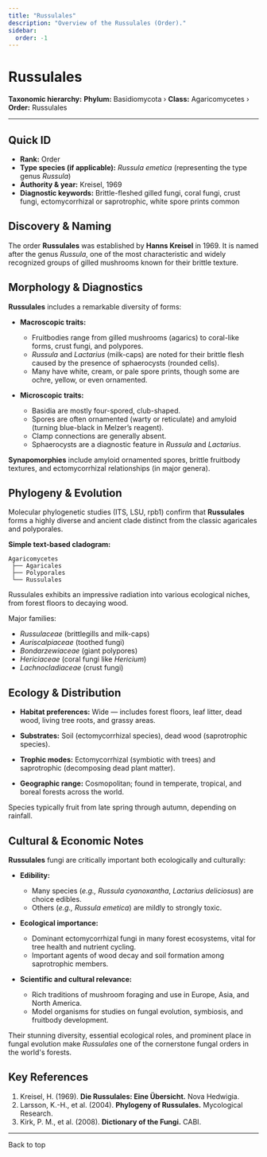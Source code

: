 ```yaml
---
title: "Russulales"
description: "Overview of the Russulales (Order)."
sidebar:
  order: -1
---
```



# Russulales <Badge variant="note" text="Order" />

**Taxonomic hierarchy:** **Phylum:** Basidiomycota › **Class:** Agaricomycetes › **Order:** Russulales

---

## Quick ID
* **Rank:** Order  
* **Type species (if applicable):** _Russula emetica_ (representing the type genus _Russula_)  
* **Authority & year:** Kreisel, 1969  
* **Diagnostic keywords:** Brittle-fleshed gilled fungi, coral fungi, crust fungi, ectomycorrhizal or saprotrophic, white spore prints common  

## Discovery & Naming
The order **Russulales** was established by **Hanns Kreisel** in 1969. It is named after the genus _Russula_, one of the most characteristic and widely recognized groups of gilled mushrooms known for their brittle texture.

## Morphology & Diagnostics
**Russulales** includes a remarkable diversity of forms:

- **Macroscopic traits:**
  - Fruitbodies range from gilled mushrooms (agarics) to coral-like forms, crust fungi, and polypores.
  - _Russula_ and _Lactarius_ (milk-caps) are noted for their brittle flesh caused by the presence of sphaerocysts (rounded cells).
  - Many have white, cream, or pale spore prints, though some are ochre, yellow, or even ornamented.

- **Microscopic traits:**
  - Basidia are mostly four-spored, club-shaped.
  - Spores are often ornamented (warty or reticulate) and amyloid (turning blue-black in Melzer’s reagent).
  - Clamp connections are generally absent.
  - Sphaerocysts are a diagnostic feature in _Russula_ and _Lactarius_.

**Synapomorphies** include amyloid ornamented spores, brittle fruitbody textures, and ectomycorrhizal relationships (in major genera).

## Phylogeny & Evolution
Molecular phylogenetic studies (ITS, LSU, rpb1) confirm that **Russulales** forms a highly diverse and ancient clade distinct from the classic agaricales and polyporales.

**Simple text-based cladogram:**
```
Agaricomycetes
 ├── Agaricales
 ├── Polyporales
 └── Russulales
```
Russulales exhibits an impressive radiation into various ecological niches, from forest floors to decaying wood.

Major families:

- _Russulaceae_ (brittlegills and milk-caps)
- _Auriscalpiaceae_ (toothed fungi)
- _Bondarzewiaceae_ (giant polypores)
- _Hericiaceae_ (coral fungi like _Hericium_)
- _Lachnocladiaceae_ (crust fungi)

## Ecology & Distribution
- **Habitat preferences:** Wide — includes forest floors, leaf litter, dead wood, living tree roots, and grassy areas.
- **Substrates:** Soil (ectomycorrhizal species), dead wood (saprotrophic species).
- **Trophic modes:** Ectomycorrhizal (symbiotic with trees) and saprotrophic (decomposing dead plant matter).

- **Geographic range:** Cosmopolitan; found in temperate, tropical, and boreal forests across the world.

Species typically fruit from late spring through autumn, depending on rainfall.

## Cultural & Economic Notes
**Russulales** fungi are critically important both ecologically and culturally:

- **Edibility:**
  - Many species (_e.g., Russula cyanoxantha_, _Lactarius deliciosus_) are choice edibles.
  - Others (_e.g., Russula emetica_) are mildly to strongly toxic.

- **Ecological importance:**
  - Dominant ectomycorrhizal fungi in many forest ecosystems, vital for tree health and nutrient cycling.
  - Important agents of wood decay and soil formation among saprotrophic members.

- **Scientific and cultural relevance:**
  - Rich traditions of mushroom foraging and use in Europe, Asia, and North America.
  - Model organisms for studies on fungal evolution, symbiosis, and fruitbody development.

Their stunning diversity, essential ecological roles, and prominent place in fungal evolution make _Russulales_ one of the cornerstone fungal orders in the world's forests.

## Key References
1. Kreisel, H. (1969). **Die Russulales: Eine Übersicht.** Nova Hedwigia.  
2. Larsson, K.-H., et al. (2004). **Phylogeny of Russulales.** Mycological Research.  
3. Kirk, P. M., et al. (2008). **Dictionary of the Fungi.** CABI.

---

<LinkButton href="#top" variant="minimal" icon="arrow-up">
  Back to top
</LinkButton>
